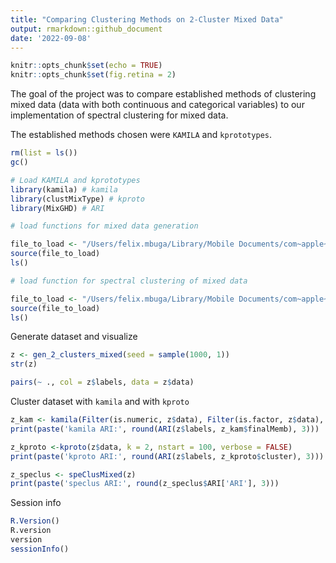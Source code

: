 ```yaml
---
title: "Comparing Clustering Methods on 2-Cluster Mixed Data"
output: rmarkdown::github_document
date: '2022-09-08'
---
```


```r
knitr::opts_chunk$set(echo = TRUE)
knitr::opts_chunk$set(fig.retina = 2)
```


The goal of the project was to compare established methods of clustering mixed data (data with both continuous and categorical variables) to our implementation of spectral clustering for mixed data.

The established methods chosen were `KAMILA` and `kprototypes`.

```r

rm(list = ls())
gc()

# Load KAMILA and kprototypes
library(kamila) # kamila
library(clustMixType) # kproto
library(MixGHD) # ARI

# load functions for mixed data generation

file_to_load <- "/Users/felix.mbuga/Library/Mobile Documents/com~apple~CloudDocs/GitHub/projects/Clustering/functions_gen_2_clusters.R"
source(file_to_load)
ls()

# load function for spectral clustering of mixed data

file_to_load <- "/Users/felix.mbuga/Library/Mobile Documents/com~apple~CloudDocs/GitHub/projects/Clustering/function_speClusMixed.R"
source(file_to_load)
ls()

```

Generate dataset and visualize

```r

z <- gen_2_clusters_mixed(seed = sample(1000, 1))
str(z)

pairs(~ ., col = z$labels, data = z$data)

```


Cluster dataset with `kamila` and with `kproto`

```r

z_kam <- kamila(Filter(is.numeric, z$data), Filter(is.factor, z$data), numClust = 2, numInit = 100)
print(paste('kamila ARI:', round(ARI(z$labels, z_kam$finalMemb), 3)))

z_kproto <-kproto(z$data, k = 2, nstart = 100, verbose = FALSE)
print(paste('kproto ARI:', round(ARI(z$labels, z_kproto$cluster), 3)))

z_speclus <- speClusMixed(z)
print(paste('speclus ARI:', round(z_speclus$ARI['ARI'], 3)))

```



Session info

```r

R.Version()
R.version
version
sessionInfo()

```
